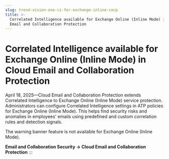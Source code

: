 ```yaml
---
slug: trend-vision-one-ci-for-exchange-inline-cecp
title: >-
  Correlated Intelligence available for Exchange Online (Inline Mode) in Cloud
  Email and Collaboration Protection
---
```

# Correlated Intelligence available for Exchange Online (Inline Mode) in Cloud Email and Collaboration Protection

April 18, 2025—Cloud Email and Collaboration Protection extends Correlated Intelligence to Exchange Online (Inline Mode) service protection. Administrators can configure Correlated Intelligence settings in ATP policies for Exchange Online (Inline Mode). This helps find security risks and anomalies in employees' emails using predefined and custom correlation rules and detection signals.

The warning banner feature is not available for Exchange Online (Inline Mode).

**Email and Collaboration Security → Cloud Email and Collaboration Protection**
:::
